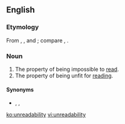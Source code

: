 ==English==

===Etymology===
From {{term|un-}}, {{term|read}}, and {{term|-ability}}; compare {{term|unreadable}}, {{term|readability}}.

===Noun===
{{en-noun|-}}

# The property of being impossible to [[read]].
# The property of being unfit for [[reading]].

====Synonyms====
* {{sense|impossibility}} {{l|en|illegibility}}, {{l|en|inscrutability}}, {{l|en|indecipherability}}

[[ko:unreadability]]
[[vi:unreadability]]